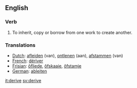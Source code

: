 == English ==
=== Verb ===
#To inherit, copy or borrow from one work to create another.

===Translations===
*[[Dutch]]: [[afleiden]] (van), [[ontlenen]] (aan), [[afstammen]] (van)
*[[French]]: [[dériver]]
*[[Frisian]]: [[ôfliede]], [[ôfskaaie]], [[ôfstamje]]
*[[German]]: [[ableiten]]

[[it:derive]]
[[sv:derive]]
